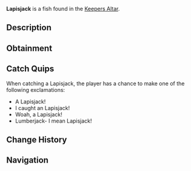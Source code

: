 {{FishInfobox
|image          = Lapisjack.png
|rarity         = Rare
|sea            = First Sea
|location       = [[Keepers Altar]]
|sublocation    = 
|sources        = Fishing Rod
|radar_location = 
|xp             = 80
|weather        = Clear, Rain
|time           = Day
|season         = Spring
|bait           = Minnow
|base_weight    = 40
|base_value     = 115
|weight_range   = 20
|base_chance    = 55
|base_resil     = 20
}}
'''Lapisjack''' is a {{Rarity|Rare}} fish found in the [[Keepers Altar]].

== Description ==
{{Description|The Lapisjack is a strong, fast-swimming fish known for their vigorous fights and robust body. Mostly active in spring, and only found in Keepers Altar. They are capable of sustaining their conscious when the Altar is active.|Bestiary Entry}}

== Obtainment ==
{{Description|Found in Keepers Altar.|Bestiary Hint}}
{{Fish Availability|
Keepers Altar
|top_rods      = 
Free Spirit Rod\258940.41\27506.13;
Trident Rod\253239.7\27843.11;
Leviathan's Fang Rod\241454.88\38037.16;
Azure Of Lagoon\219530.76\25800.78;
No-Life Rod\219192.51\37433.92;
Magnet Rod\97031.17\22562.97;
Fischer's Rod\116577.49\23015.11;
Adventurer's Rod\115624.54\22735.57;
Nocturnal Rod\130459.65\92814.7;
Seraphic Rod\176964.94\36390.48;
Ethereal Prism Rod\175818.74\36154.78;
Depthseeker Rod\193863.68\28248.39;
Avalanche Rod\180696.4\25206.7;
Verdant Shear Rod\177209.27\30657.41;
Challenger's Rod\173161.36\33261.69;
Zeus Rod\171333.49\30690.91;
Blazebringer Rod\168426.54\29016;
Rod Of The Forgotten Fang\160920.31\33091.12;
Volcanic Rod\160511.76\23292.5;
Rod Of The Depths\145278.57\29874.6;
Rod Of The Exalted One\136865.21\28144.51;
Steady Rod\84150.46\11108.28
|recommended   = Trident Rod
}}

== Catch Quips ==
When catching a Lapisjack, the player has a chance to make one of the following exclamations:
* A Lapisjack!
* I caught an Lapisjack!
* Woah, a Lapisjack!
* Lumberjack- I mean Lapisjack!

== Change History ==
{{Change History|{{subst:Current Version}}}}

== Navigation ==
{{Fish Navbox|Keepers Altar}}